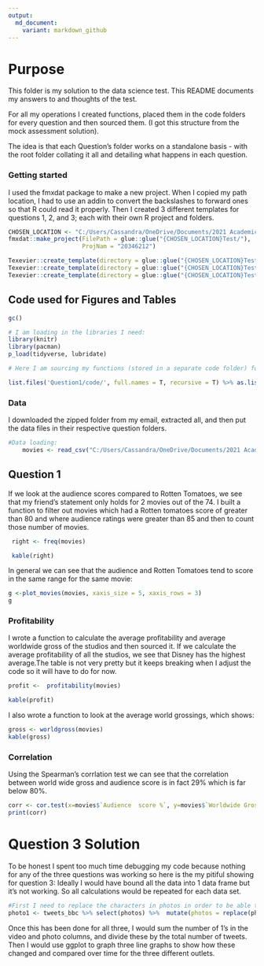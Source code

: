 ---
output:
  md_document:
    variant: markdown_github
---

# Purpose

This folder is my solution to the data science test. This README documents my answers to and thoughts of the test. 

For all my operations I created functions, placed them in the code folders for every question and then sourced them. (I got this structure from the mock assessment solution).

The idea is that each Question's folder works on a standalone basis - with the root folder collating it all and detailing what happens in each question.

### Getting started

I used the fmxdat package to make a new project. When I copied my path location, I had to use an addin to convert the backslashes to forward ones so that R could read it properly. Then I created 3 different templates for questions 1, 2, and 3; each with their own R project and folders.

```{r, eval = F}

CHOSEN_LOCATION <- "C:/Users/Cassandra/OneDrive/Documents/2021 Academics/Data Science/"
fmxdat::make_project(FilePath = glue::glue("{CHOSEN_LOCATION}Test/"), 
                     ProjNam = "20346212")

Texevier::create_template(directory = glue::glue("{CHOSEN_LOCATION}Test/20346212/"), template_name = "Question1")
Texevier::create_template(directory = glue::glue("{CHOSEN_LOCATION}Test/20346212/"), template_name = "Question2")
Texevier::create_template(directory = glue::glue("{CHOSEN_LOCATION}Test/20346212/"), template_name = "Question3")


```



## Code used for Figures and Tables
```{r}

gc()

# I am loading in the libraries I need:
library(knitr)
library(pacman)
p_load(tidyverse, lubridate)

# Here I am sourcing my functions (stored in a separate code folder) for Question 1 using walk:

list.files('Question1/code/', full.names = T, recursive = T) %>% as.list() %>% walk(~source(.))


```


### Data

I downloaded the zipped folder from my email, extracted all, and then put the data files in their respective question folders.

```{r}
#Data loading:
    movies <- read_csv("C:/Users/Cassandra/OneDrive/Documents/2021 Academics/Data Science/Test/20346212/Question1/data/Movies/Movies.csv")
```


## Question 1 
If we look at the audience scores compared to Rotten Tomatoes, we see that my friend's statement only holds for 2 movies out of the 74. I built a function to filter out movies which had a Rotten tomatoes score of greater than 80 and where audience ratings were greater than 85 and then to count those number of movies.

```{r,  message=FALSE}
 right <- freq(movies)

 kable(right)
```

In general we can see that the audience and Rotten Tomatoes tend to score in the same range for the same movie: 

```{r,  message=FALSE}
g <-plot_movies(movies, xaxis_size = 5, xaxis_rows = 3)
g

```

### Profitability

I wrote a function to calculate the average profitability and average worldwide gross of the studios and then sourced it. If we calculate the average profitability of all the studios, we see that Disney has the highest average.The table is not very pretty but it keeps breaking when I adjust the code so it will have to do for now.
```{r,  warning =  FALSE}

profit <-  profitability(movies)

kable(profit)


```

I also wrote a function to look at the average world grossings, which shows:
```{r,  message=FALSE}
gross <- worldgross(movies)
kable(gross)
```

### Correlation

Using the Spearman's corrlation test we can see that the correlation between world wide gross and audience score is in fact 29% which is far below 80%.

```{r}
corr <- cor.test(x=movies$`Audience  score %`, y=movies$`Worldwide Gross`, method = 'spearman', exact = FALSE)
print(corr)

```

# Question 3 Solution

To be honest I spent too much time debugging my code because nothing for any of the three questions was working so here is the my pitiful showing for question 3:
Ideally I would have bound all the data into 1 data frame but it's not working. So all calculations would be repeated for each data set. 

```{r, eval=FALSE}
#First I need to replace the characters in photos in order to be able to work with the variable
photo1 <- tweets_bbc %>% select(photos) %>%  mutate(photos = replace(photos, photos == '[]', 0)) %>%  mutate(photos = replace(photos, photos != 0, 1))

```

Once this has been done for all three, I would sum the number of 1's in the video and photo columns, and divide these by the total number of tweets. Then I would use ggplot to graph three line graphs to show how these changed and compared over time for the three different outlets. 

